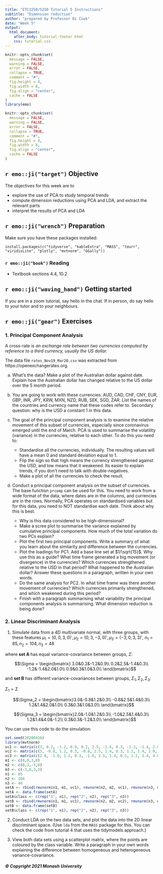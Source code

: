 ```yaml
---
title: "ETC3250/5250 Tutorial 5 Instructions"
subtitle: "Dimension reduction"
author: "prepared by Professor Di Cook"
date: "Week 5"
output:
  html_document:
    after_body: tutorial-footer.html
    css: tutorial.css
---
```


```r
knitr::opts_chunk$set(
  message = FALSE,
  warning = FALSE,
  error = FALSE, 
  collapse = TRUE,
  comment = "#",
  fig.height = 4,
  fig.width = 8,
  fig.align = "center",
  cache = FALSE
)
library(emo)
```


```r
knitr::opts_chunk$set(
  message = FALSE,
  warning = FALSE,
  error = FALSE, 
  collapse = TRUE,
  comment = "#",
  fig.height = 4,
  fig.width = 8,
  fig.align = "center",
  cache = FALSE
)
```

## `r emo::ji("target")` Objective

The objectives for this week are to 

- explore the use of PCA to study temporal trends
- compute dimension reductions using PCA and LDA, and extract the relevant parts
- interpret the results of PCA and LDA

## `r emo::ji("wrench")` Preparation 

Make sure you have these packages installed:

```
install.packages(c("tidyverse", "kableExtra", "MASS", "tourr", "viridisLite", "plotly", "mvtnorm", "GGally"))
```

### `r emo::ji("book")` Reading 

- Textbook sections 4.4, 10.2

## `r emo::ji("waving_hand")` Getting started

If you are in a zoom tutorial, say hello in the chat. If in person, do say hello to your tutor and to your neighbours. 


## `r emo::ji("gear")` Exercises 

### 1. Principal Component Analysis

A cross-rate is *an exchange rate between two currencies computed by reference to a third currency, usually the US dollar.*

The data file `rates_Nov19_Mar20.csv` was extracted from https://openexchangerates.org.

a. What's the data? Make a plot of the Australian dollar against date. Explain how the Australian dollar has changed relative to the US dollar over the 5 month period.

b. You are going to work with these currencies: AUD, CAD, CHF, CNY, EUR, GBP, INR, JPY, KRW, MXN, NZD, RUB, SEK, SGD, ZAR. List the names of the countries and currency name that these codes refer to. Secondary question: why is the USD a constant 1 in this data. 

c. The goal of the principal component analysis is to examine the relative movement of this subset of currencies, especially since coronavirus emerged until the end of March. PCA is used to summarise the volatility (variance) in the currencies, relative to each other. To do this you need to: 

    - Standardise all the currencies, individually. The resulting values will have a mean 0 and standard deviation equal to 1.
    - Flip the sign so that high means the currency strengthened against the USD, and low means that it weakened. Its easier to explain trends, if you don't need to talk with double-negatives.
    - Make a plot of all the currencies to check the result.

d. Conduct a principal component analysis on the subset of currencies. The base function `prcomp` can be used for this. You need to work from a wide format of the data, where dates are in the columns, and currencies are in the rows. Normally, PCA operates on standardised variables but for this data, you need to NOT standardise each date. Think about why this is best.

    - Why is this data considered to be high-dimensional?
    - Make a scree plot to summarise the variance explained by cumulative principal components. How much of the total variation do two PCs explain?
    - Plot the first two principal components. Write a summary of what you learn about the similarity and difference between the currencies. 
    - Plot the loadings for PC1. Add a base line set at $1/\sqrt{15}$. Why use this as a guide? What time frame generated a big movement (or divergence) in the currencies? Which currencies strengthened relative to the USD in that period? What happened to the Australian dollar? Answer these questions in a paragraph, written in your own words.
    - Do the same analysis for PC2. In what time frame was there another movement of currencies? Which currencies primarily strengthened, and which weakened during this period?
    - Finish with a paragraph summarising what variability the principal components analysis is summarising. What dimension reduction is being done?
    
### 2. Linear Discriminant Analysis

1. Simulate data from a 4D multivariate normal, with three groups, with these features
 $\mu_1 = (0,0,3,0)', \mu_2 = (0,3,-3,0)', \mu_3 = (-3,0,3,3)'$, $n_1 = 85, n_2 = 104, n_3 = 48$

where **set A** has equal variance-covariance between groups, $\Sigma$: 

$$\Sigma = \begin{bmatrix} 3.0&0.2&-1.2&0.9\\
0.2&2.5&-1.4&0.3\\
-1.2&-1.4&2.0&1.0\\
0.9&0.3&1.0&3.0\\
\end{bmatrix}$$
 
and **set B** has different variance-covariances between groups, $\Sigma_1, \Sigma_2, \Sigma_3$:

$\Sigma_1 = \Sigma$

$$\Sigma_2 = \begin{bmatrix}3.0&-0.8&1.2&0.3\\
-0.8&2.5&1.4&0.3\\
1.2&1.4&2.0&1.0\\
0.3&0.3&1.0&3.0\\
\end{bmatrix}$$

$$\Sigma_3 = \begin{bmatrix}2.0&-1.0&1.2&0.3\\
-1.0&2.5&1.4&0.3\\
1.2&1.4&4.0&-1.2\\
0.3&0.3&-1.2&3.0\\
\end{bmatrix}$$

You can use this code to do the simulation:

```r
set.seed(20200416)
library(mvtnorm)
vc1 <- matrix(c(3, 0.2, -1.2, 0.9, 0.2, 2.5, -1.4, 0.3, -1.2, -1.4, 2.0, 1.0, 0.9, 0.3, 1.0, 3.0), ncol=4, byrow=TRUE)
vc2 <- matrix(c(3, -0.8, 1.2, 0.3, -0.8, 2.5, 1.4, 0.3, 1.2, 1.4, 2.0, 1.0, 0.3, 0.3, 1.0, 3.0), ncol=4, byrow=TRUE)
vc3 <- matrix(c(2.0, -1.0, 1.2, 0.3, -1.0, 2.5, 1.4, 0.3, 1.2, 1.4, 4.0, -1.2, 0.3, 0.3, -1.2, 3.0), ncol=4, byrow=TRUE)
m1 <- c(0,0,3,0)
m2 <- c(0,3,-3,0)
m3 <- c(-3,0,3,3)
n1 <- 85
n2 <- 104
n3 <- 48
setA <- rbind(rmvnorm(n1, m1, vc1), rmvnorm(n2, m2, vc1), rmvnorm(n3, m3, vc1))
setA <- data.frame(setA)
setA$class <- c(rep("1", n1), rep("2", n2), rep("3", n3))
setB <- rbind(rmvnorm(n1, m1, vc1), rmvnorm(n2, m2, vc2), rmvnorm(n3, m3, vc3))
setB <- data.frame(setB)
setB$class <- c(rep("1", n1), rep("2", n2), rep("3", n3))
```

2. Conduct LDA on the two data sets, and plot the data into the 2D linear discriminant space. (Use `lda` from the `MASS` package for this. You can check the code from tutorial 4 that uses the tidymodels approach.)

3. View both data sets using a scatterplot matrix, where the points are coloured by the class variable. Write a paragraph in your own words explaining the difference between homogeneous and heterogeneous variance-covariance.

##### © Copyright 2021 Monash University
